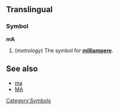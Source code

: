 ==Translingual==
===Symbol===
'''mA'''
#(''metrology'') The symbol for '''[[milliampere]]'''.


==See also==
*[[ma]]
*[[MA]]

[[Category:Symbols]]